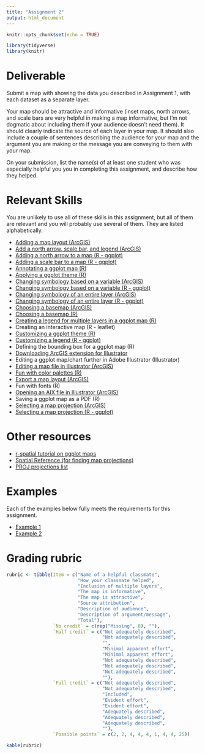 ```yaml
---
title: "Assignment 2"
output: html_document
---
```


```r
knitr::opts_chunk$set(echo = TRUE)

library(tidyverse)
library(knitr)
```

# Deliverable

Submit a map with showing the data you described in 
Assignment 1, with each dataset as a separate layer. 

Your map should be attractive and informative (inset maps, north arrows, and 
scale bars are very helpful in making a map informative, but I'm not 
dogmatic about including them if your audience doesn't need them). It should 
clearly indicate the source of each layer in your map. It should
also include a couple of sentences describing the audience for your map and
the argument you are making or the message you are conveying to them with
your map.

On your submission, list the name(s) of at least one student who was 
especially helpful you you in completing this assignment, and describe 
how they helped.

# Relevant Skills

You are unlikely to use all of these skills in this assignment, but all 
of them are relevant and you will probably use several of them. They are
listed alphabetically.

* [Adding a map layout (ArcGIS)](https://harvard.zoom.us/rec/play/NXs6WI6aTbaq1VwV6jJL9wWGBLpweSkK9t9ktZQ1ambeUJD0Kk6stBrrVUxngXFBsdXQJjSrDVHTqtU5.UzDytkbnGdiTaZzO?autoplay=true&startTime=1660838502000){target="_blank"}
* [Add a north arrow, scale bar, and legend (ArcGIS)](https://harvard.zoom.us/rec/play/yA2FG1jRi-shr6JTJGxvFRxiwzhVahGMSR0w6zGUeecEf2BdWbzSJENjDMPwcnfHS7_o7BZdwtLeLQmz.7Nn3qaXIs_65VHpM?autoplay=true&startTime=1660838907000){target="_blank"}
* [Adding a north arrow to a map (R - ggplot)](https://c-voulgaris.github.io/VIS-2128-F22/a2-files/skill-north-arrow.html){target="_blank"}
* [Adding a scale bar to a map (R - ggplot)](https://c-voulgaris.github.io/VIS-2128-F22/a2-files/skill-scale-bar.html){target="_blank"}
* [Annotating a ggplot map (R)](https://c-voulgaris.github.io/VIS-2128-F22/a2-files/skill-annotate.html){target="_blank"}
* [Applying a ggplot theme (R)](https://c-voulgaris.github.io/VIS-2128-F22/a2-files/skill-themes.html){target="_blank"}
* [Changing symbology based on a variable (ArcGIS)](https://harvard.zoom.us/rec/play/YqECB4uxFWT9P00fxHZYNvV1ekgt4CiINjE3re55aidcxBbakYoJyJsh2uy-GOhiq4xepkJjcqIq1rb1.vvtSc2XTOJvPRrQx?autoplay=true&startTime=1660836764000){target="_blank"}
* [Changing symbology based on a variable (R - ggplot)](https://c-voulgaris.github.io/VIS-2128-F22/a2-files/skill-variable-symbology.html){target="_blank"}
* [Changing symbology of an entire layer (ArcGIS)](https://harvard.zoom.us/rec/play/aK8Cbw2IPOXzIZfhPOlrGOmQ_5BwvXvUErgbqJ2h5i41QBDA-ETqCyL8k4HHxEDcckH6g3RP0o8vfA.-BS6HcP9XkFX8zxb?autoplay=true&startTime=1660832780000){target="_blank"}
* [Changing symbology of an entire layer (R - ggplot)](https://c-voulgaris.github.io/VIS-2128-F22/a2-files/skill-layer-symbology.html){target="_blank"}
* [Choosing a basemap (ArcGIS)](https://harvard.zoom.us/rec/play/1XuBLT-4CY1-Lbgvrs-t6VXYJsciyfiMsH3XzPBaCi1v-3qGZnT9CpNbeBC8BRaBJ6LdvNgVwjj1E3Dw.H05muzT3eZDJloyL?autoplay=true&startTime=1660837402000){target="_blank"}
* [Choosing a basemap (R)](https://c-voulgaris.github.io/VIS-2128-F22/a2-files/skill-basemap.html){target="_blank"}
* [Creating a legend for multiple layers in a ggplot map (R)](https://c-voulgaris.github.io/VIS-2128-F22/a2-files/skill-multilayer-legend.html){target="_blank"}
* Creating an interactive map (R - leaflet)
* [Customizing a ggplot theme (R)](https://c-voulgaris.github.io/VIS-2128-F22/a2-files/skill-custom-themes.html){target="_blank"}
* [Customizing a legend (R - ggplot)](https://c-voulgaris.github.io/VIS-2128-F22/a2-files/skill-custom-legend.html){target="_blank"}
* Defining the bounding box for a ggplot map (R)
* [Downloading ArcGIS extension for Illustrator](https://www.esri.com/en-us/arcgis/products/maps-for-adobecc/overview){target="_blank"}
* Editing a ggplot map/chart further in Adobe Illustrator (Illustrator)
* [Editing a map file in Illustrator (ArcGIS)](https://harvard.zoom.us/rec/play/W7I2et1sT0FbmuastV4wlhsS8p-9A5tiD8yPlUkg9B2ZoJDPmzgyLG_4EIo0oQH-bh8Z8dCBs6silUZv.LKz43-ZilnmFeBzs?autoplay=true&startTime=1660840146000){target="_blank"}
* [Fun with color palettes (R)](https://c-voulgaris.github.io/VIS-2128-F22/a2-files/skill-colors.html){target="_blank"}
* [Export a map layout (ArcGIS)](https://harvard.zoom.us/rec/play/Rqo-d93n-3c4Y69bjzfVccNEN0OsM91rk4yRrhlUMpI7qTi0Lm9ksX8xRSEPcWNVkbtT5oKdtgMgzLIU.eUdWhqVKWKeTfNMo?autoplay=true&startTime=1660839155000){target="_blank"}
* Fun with fonts (R)
* [Opening an AIX file in Illustrator (ArcGIS)](https://harvard.zoom.us/rec/play/6pVTkEkqeU9H60mD5zkCRLaxfcirCeBAAmh8DDUprxNVDR6zy4M18IgLkOrgsT6iEJRBBGSbOyJ94VQB._wEDohMqh1WEykl-?autoplay=true&startTime=1660839734000){target="_blank"}
* Saving a ggplot map as a PDF (R)
* [Selecting a map projection (ArcGIS)](https://harvard.zoom.us/rec/play/evJJKuzp7TDTvzRyBdMfbYfcrJl4bk7zz77gGGEy7caGnVxUuRnSIgUjlubM18-XHfqNH_saovRKLJtn.aJkRu-YWDglMS_Xj?autoplay=true&startTime=1660837959000){target="_blank"}
* [Selecting a map projection (R - ggplot)](https://c-voulgaris.github.io/VIS-2128-F22/a2-files/skill-ggplot-proj.html){target="_blank"}

# Other resources

* [r-spatial tutorial on ggplot maps](https://r-spatial.org/r/2018/10/25/ggplot2-sf.html){target="_blank"}
* [Spatial Reference (for finding map projections)](https://spatialreference.org/){target="_blank"}
* [PROJ projections list](https://proj.org/operations/projections/index.html){target="_blank"}

# Examples

Each of the examples below fully meets the requirements for this assignment.

* [Example 1](https://c-voulgaris.github.io/VIS-2128-F22/a2-files/Examples/slo-leaflet.html){target="_blank"}
* [Example 2](https://c-voulgaris.github.io/VIS-2128-F22/a2-files/Examples/Africa-a2.pdf){target="_blank"}

# Grading rubric

```r
rubric <- tibble(Item = c("Name of a helpful classmate",
                          "How your classmate helped",
                          "Inclusion of multiple layers",
                          "The map is informative",
                          "The map is attractive",
                          "Source attribution",
                          "Description of audience",
                          "Description of argument/message",
                          "Total"),
                 `No credit` = c(rep("Missing", 8), ""),
                 `Half credit` = c("Not adequately described",
                                   "Not adequately described",
                                   "",
                                   "Minimal apparent effort",
                                   "Minimal apparent effort",
                                   "Not adequately described",
                                   "Not adequately described",
                                   "Not adequately described", 
                                   ""),
                 `Full credit` = c("Not adequately described",
                                   "Not adequately described",
                                   "Included",
                                   "Evident effort",
                                   "Evident effort",
                                   "Adequately described",
                                   "Adequately described",
                                   "Adequately described", 
                                   ""),
                 `Possible points` = c(2, 2, 4, 4, 4, 1, 4, 4, 25))

kable(rubric)
```
